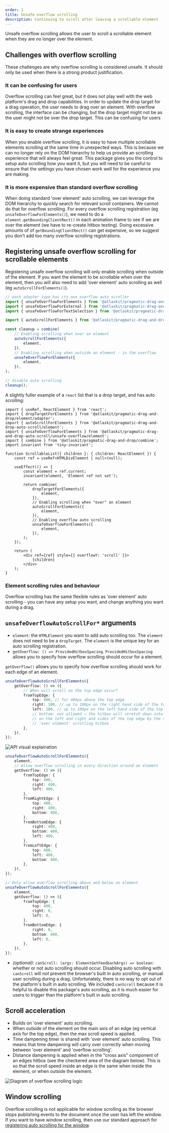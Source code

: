 ```yaml
---
order: 1
title: Unsafe overflow scrolling
description: Continuing to scroll after leaving a scrollable element
---
```



Unsafe overflow scrolling allows the user to scroll a scrollable element when they are no longer
over the element.

<Example Component={UnsafeOverflowExample} appearance="showcase-only" />

## Challenges with overflow scrolling

<SectionMessage appearance="warning" title="Avoid overflow scrolling">

These challenges are why overflow scrolling is considered unsafe. It should only be used when there
is a strong product justification.

</SectionMessage>

### It can be confusing for users

Overflow scrolling can feel great, but it does not play well with the web platform's drag and drop
capabilities. In order to update the drop target for a drag operation, the user needs to drag over
an element. With overflow scrolling, the interface can be changing, but the drop target might not be
as the user might not be over the drop target. This can be confusing for users

### It is easy to create strange experiences

When you enable overflow scrolling, it is easy to have multiple scrollable elements scrolling at the
same time in unexpected ways. This is because we can no longer rely on the DOM hierarchy to help us
provide an scrolling experience that will always feel great. This package gives you the control to
setup auto scrolling how you want it, but you will need to be careful to ensure that the settings
you have chosen work well for the experience you are making.

### It is more expensive than standard overflow scrolling

When doing standard 'over element' auto scrolling, we can leverage the DOM hierarchy to quickly
search for relevant scroll containers. We cannot do that for overflow scrolling. For every overflow
scrolling registration (eg `unsafeOverflowForElements()`), we need to do a
`element.getBoundingClientRect()` in each animation frame to see if we are over the element (we have
to re-create hitbox testing). Doing excessive amounts of of `getBoundingClientRect()` can get
expensive, so we suggest you don't add too many overflow scrolling registrations.

## Registering unsafe overflow scrolling for scrollable elements

Registering unsafe overflow scrolling will only enable scrolling when outside of the element. If you
want the element to be scrollable when over the element, then you will also need to add 'over
element' auto scrolling as well (eg `autoScrollForElements()`).

```ts
// each adapter type has its own overflow auto scroller
import { unsafeOverflowForElements } from '@atlaskit/pragmatic-drag-and-drop-auto-scroll/unsafe-overflow/element';
import { unsafeOverflowForExternal } from '@atlaskit/pragmatic-drag-and-drop-auto-scroll/unsafe-overflow/external';
import { unsafeOverflowForTextSelection } from '@atlaskit/pragmatic-drag-and-drop-auto-scroll/unsafe-overflow/text-selection';

import { autoScrollForElements } from '@atlaskit/pragmatic-drag-and-drop-auto-scroll/element';

const cleanup = combine(
	// Enabling scrolling when over an element
	autoScrollForElements({
		element,
	}),
	// Enabling scrolling when outside an element - in the overflow
	unsafeOverflowForElements({
		element,
	}),
);

// disable auto scrolling
cleanup();
```

A slightly fuller example of a `react` list that is a drop target, and has auto scrolling:

```tsx
import { useRef, ReactElement } from 'react';
import { dropTargetForElements } from '@atlaskit/pragmatic-drag-and-drop/element/adapter';
import { autoScrollForElements } from '@atlaskit/pragmatic-drag-and-drop-auto-scroll/element';
import { unsafeOverflowForElements } from '@atlaskit/pragmatic-drag-and-drop-auto-scroll/unsafe-overflow/element';
import { combine } from '@atlaskit/pragmatic-drag-and-drop/combine';
import invariant from 'tiny-invariant';

function ScrollableList({ children }: { children: ReactElement }) {
	const ref = useRef<HTMLDivElement | null>(null);

	useEffect(() => {
		const element = ref.current;
		invariant(element, 'Element ref not set');

		return combine(
			dropTargetForElements({
				element,
			}),
			// Enabling scrolling when "over" an element
			autoScrollForElements({
				element,
			}),
			// Enabling overflow auto scrolling
			unsafeOverflowForElements({
				element,
			}),
		);
	});

	return (
		<div ref={ref} style={{ overflowY: 'scroll' }}>
			{children}
		</div>
	);
}
```

### Element scrolling rules and behaviour

Overflow scrolling has the same flexible rules as 'over element' auto scrolling - you can have any
setup you want, and change anything you want during a drag.

## `unsafeOverflowAutoScrollFor*` arguments

- `element`: the `HTMLElement` you want to add auto scrolling too. The `element` does not need to be
  a `dropTarget`. The `element` is the unique key for an auto scrolling registration.
- `getOverflow: () => ProvidedHitboxSpacing`. `ProvidedHitboxSpacing` allows you to specify how
  overflow scrolling should occur for a element.

`getOverflow()` allows you to specify how overflow scrolling should work for each edge of an
element.

```ts
unsafeOverflowAutoScrollForElements({
	getOverflow: () => ({
		// When will scroll on the top edge occur?
		fromTopEdge: {
			top: 400, // for 400px above the top edge
			right: 100, // up to 100px on the right hand side of the top edge
			left: 100, // up to 100px on the left hand side of the top edge
			// bottom: not allowed → the hitbox will stretch down into the element
			// on the left and right and sides of the top edge by the same size as the
			// 'over element' scrolling hitbox
		},
	}),
});
```

![API visual explaination](images/from-top-edge-example.jpg)

```ts
unsafeOverflowAutoScrollForElements({
	element,
	// Allow overflow scrolling in every direction around an element
	getOverflow: () => ({
		fromTopEdge: {
			top: 400,
			right: 400,
			left: 400,
		},
		fromRightEdge: {
			top: 400,
			right: 400,
			bottom: 400,
		},
		fromBottomEdge: {
			right: 400,
			bottom: 400,
			left: 400,
		},
		fromLeftEdge: {
			top: 400,
			left: 400,
			bottom: 400,
		},
	}),
});

// Only allow overflow scrolling above and below an element
unsafeOverflowAutoScrollForElements({
	element,
	getOverflow: () => ({
		fromTopEdge: {
			top: 400,
			right: 0,
			left: 0,
		},
		fromBottomEdge: {
			right: 0,
			bottom: 400,
			left: 0,
		},
	}),
});
```

- _(optional)_: `canScroll: (args: ElementGetFeedbackArgs) => boolean`: whether or not auto
  scrolling should occur. Disabling auto scrolling with `canScroll` will _not_ prevent the browser's
  built in auto scrolling, or manual user scrolling during a drag. Unfortunately, there is no way to
  opt out of the platform's built in auto scrolling. We included `canScroll` because it is helpful
  to disable this package's auto scrolling, as it is much easier for users to trigger than the
  platform's built in auto scrolling.

## Scroll acceleration

- Builds on 'over element' auto scrolling.
- When outside of the element on the main axis of an edge (eg vertical axis for the top edge), then
  the max scroll speed is applied.
- Time dampening timer is shared with 'over element' auto scrolling. This means that time dampening
  will carry over correctly when moving between 'over element' and 'overflow scrolling'.
- Distance dampening is applied when in the "cross axis" component of an edges hitbox (see the
  checkered area of the diagram below). This is so that the scroll speed inside an edge is the same
  when inside the element, or when outside the element.

![Diagram of overflow scrolling logic](images/overflow-scrolling-example.jpg)

## Window scrolling

Overflow scrolling is not applicable for window scrolling as the browser stops publishing events to
the document once the user has left the window. If you want to have window scrolling, then use our
standard approach for [registering auto scrolling for the window](../about).

